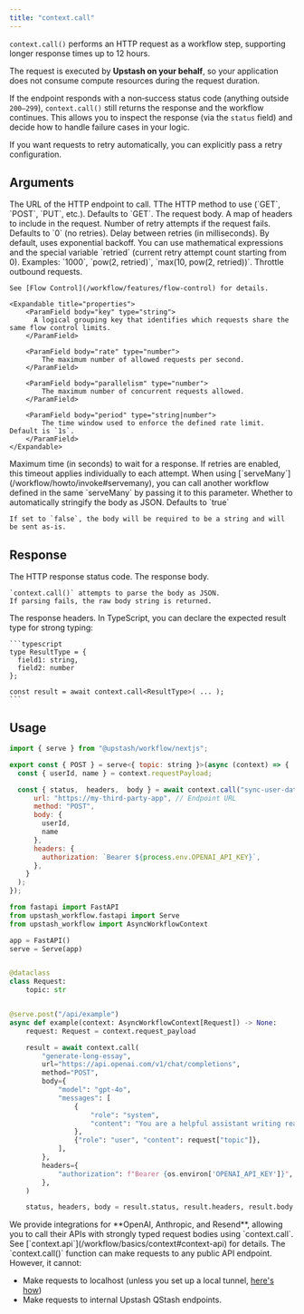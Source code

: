 ```yaml
---
title: "context.call"
---
```


`context.call()` performs an HTTP request as a workflow step, supporting longer response times up to 12 hours.

The request is executed by **Upstash on your behalf**, so your application does not consume compute resources during the request duration.

If the endpoint responds with a non‑success status code (anything outside `200–299`),
`context.call()` still returns the response and the workflow continues.
This allows you to inspect the response (via the `status` field) and decide how to handle failure cases in your logic.

If you want requests to retry automatically, you can explicitly pass a retry configuration.

## Arguments

<ParamField body="url" type="string">
    The URL of the HTTP endpoint to call.
</ParamField>

<ParamField body="method" type="string">
    TThe HTTP method to use (`GET`, `POST`, `PUT`, etc.). Defaults to `GET`.
</ParamField>

<ParamField body="body" type="string">
    The request body.
</ParamField>

<ParamField body="headers" type="object">
   A map of headers to include in the request.
</ParamField>

<ParamField body="retries" >
    Number of retry attempts if the request fails. Defaults to `0` (no retries).
</ParamField>

<ParamField body="retryDelay" >
    Delay between retries (in milliseconds). By default, uses exponential backoff. You can use mathematical expressions and the special variable `retried` (current retry attempt count starting from 0). Examples: `1000`, `pow(2, retried)`, `max(10, pow(2, retried))`.
</ParamField>

<ParamField body="flowControl" type="object" optional>
    Throttle outbound requests.

    See [Flow Control](/workflow/features/flow-control) for details.

    <Expandable title="properties">
        <ParamField body="key" type="string">
          A logical grouping key that identifies which requests share the same flow control limits.
        </ParamField>

        <ParamField body="rate" type="number">
            The maximum number of allowed requests per second.
        </ParamField>

        <ParamField body="parallelism" type="number">
            The maximum number of concurrent requests allowed.
        </ParamField>

        <ParamField body="period" type="string|number">
            The time window used to enforce the defined rate limit. Default is `1s`.
        </ParamField>
    </Expandable>
</ParamField>

<ParamField body="timeout" type="number" >
    Maximum time (in seconds) to wait for a response.
    If retries are enabled, this timeout applies individually to each attempt.
</ParamField>

<ParamField body="workflow" >
    When using [`serveMany`](/workflow/howto/invoke#servemany), you can call another workflow defined in the same `serveMany` by passing it to this parameter.
</ParamField>

<ParamField body="stringifyBody" type="string" optional>
    Whether to automatically stringify the body as JSON. Defaults to `true`

    If set to `false`, the body will be required to be a string and will be sent as-is.
</ParamField>

## Response

<ResponseField name="status" type="number">
    The HTTP response status code.
</ResponseField>

<ResponseField name="body" type="string">
    The response body.

    `context.call()` attempts to parse the body as JSON.
    If parsing fails, the raw body string is returned.
</ResponseField>

<ResponseField name="headers" type="dictionary">
    The response headers.
</ResponseField>

<Tip>
    In TypeScript, you can declare the expected result type for strong typing:

    ```typescript
    type ResultType = {
      field1: string,
      field2: number
    };

    const result = await context.call<ResultType>( ... );
    ```
</Tip>

## Usage

<CodeGroup>

```javascript TypeScript
import { serve } from "@upstash/workflow/nextjs";

export const { POST } = serve<{ topic: string }>(async (context) => {
  const { userId, name } = context.requestPayload;

  const { status,  headers,  body } = await context.call("sync-user-data", {
      url: "https://my-third-party-app", // Endpoint URL
      method: "POST",
      body: {
        userId,
        name
      },
      headers: {
        authorization: `Bearer ${process.env.OPENAI_API_KEY}`,
      },
    }
  );
});

```

```python Python
from fastapi import FastAPI
from upstash_workflow.fastapi import Serve
from upstash_workflow import AsyncWorkflowContext

app = FastAPI()
serve = Serve(app)


@dataclass
class Request:
    topic: str


@serve.post("/api/example")
async def example(context: AsyncWorkflowContext[Request]) -> None:
    request: Request = context.request_payload

    result = await context.call(
        "generate-long-essay",
        url="https://api.openai.com/v1/chat/completions",
        method="POST",
        body={
            "model": "gpt-4o",
            "messages": [
                {
                    "role": "system",
                    "content": "You are a helpful assistant writing really long essays that would cause a normal serverless function to timeout.",
                },
                {"role": "user", "content": request["topic"]},
            ],
        },
        headers={
            "authorization": f"Bearer {os.environ['OPENAI_API_KEY']}",
        },
    )

    status, headers, body = result.status, result.headers, result.body

```

</CodeGroup>

<Tip>
    We provide integrations for **OpenAI, Anthropic, and Resend**, allowing you to call their APIs with strongly typed request bodies using `context.call`.
    See [`context.api`](/workflow/basics/context#context-api) for details.
</Tip>

<Info>
  The `context.call()` function can make requests to any public API endpoint. However, it cannot:

  - Make requests to localhost (unless you set up a local tunnel, [here's how](http://localhost:3000/workflow/howto/local-development))
  - Make requests to internal Upstash QStash endpoints.
</Info>
